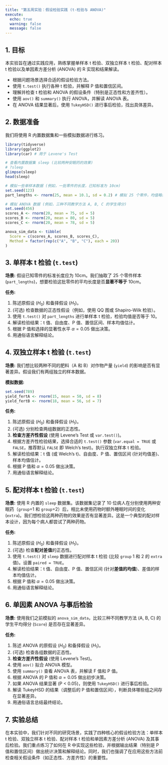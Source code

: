 ```yaml
---
title: "第五周实验：假设检验实践 (t-检验与 ANOVA)"
execute:
  echo: true
  warning: false
  message: false
---
```


## 1. 目标

本实验旨在通过实践应用，熟练掌握单样本 t 检验、双独立样本 t 检验、配对样本 t 检验以及单因素方差分析 (ANOVA) 的 R 实现和结果解读。

-   根据问题场景选择合适的假设检验方法。
-   使用 `t.test()` 执行各种 t 检验，并解释 P 值和置信区间。
-   理解并检查 t 检验和 ANOVA 的假设条件（特别是正态性和方差齐性）。
-   使用 `aov()` 和 `summary()` 执行 ANOVA，并解读 ANOVA 表。
-   在 ANOVA 结果显著后，使用 `TukeyHSD()` 进行事后检验，找出具体差异。

## 2. 数据准备

我们将使用 R 内置数据集和一些模拟数据进行练习。

```r
library(tidyverse)
library(ggplot2)
library(car) # 用于 Levene's Test

# 查看内置数据集 sleep (比较两种安眠药的效果)
# ?sleep
glimpse(sleep)
head(sleep)

# 模拟一些单样本数据 (例如，一批零件的长度，已知标准为 10cm)
set.seed(123)
part_lengths <- rnorm(25, mean = 10.1, sd = 0.2) # 模拟 25 个零件，均值略偏离 10

# 模拟 ANOVA 数据 (例如，三种不同教学方法 A, B, C 的学生得分)
set.seed(456)
scores_A <- rnorm(20, mean = 75, sd = 5)
scores_B <- rnorm(20, mean = 80, sd = 5)
scores_C <- rnorm(20, mean = 78, sd = 5)

anova_sim_data <- tibble(
  Score = c(scores_A, scores_B, scores_C),
  Method = factor(rep(c("A", "B", "C"), each = 20))
)
```

## 3. 单样本 t 检验 (`t.test`)

**场景:** 假设已知零件的标准长度应为 10cm。我们抽取了 25 个零件样本 (`part_lengths`)，想要检验这批零件的平均长度是否**显著不等于** 10cm。

**任务:**

1. 陈述原假设 ($H_0$) 和备择假设 ($H_1$)。
2. (可选) 检查数据的正态性假设（例如，使用 QQ 图或 Shapiro-Wilk 检验）。
3. 使用 `t.test()` 对 `part_lengths` 进行单样本 t 检验，检验均值是否等于 10。
4. 解读检验结果：t 值、自由度、P 值、置信区间、样本均值估计。
5. 根据 P 值和选择的显著性水平 $\alpha = 0.05$ 做出决策。
6. 用通俗语言解释结论。


## 4. 双独立样本 t 检验 (`t.test`)

**场景:** 我们想比较两种不同的肥料（A 和 B）对作物产量 (`yield`) 的影响是否有显著差异。假设我们有两组独立的样本数据。

**模拟数据:**

```r
set.seed(789)
yield_fertA <- rnorm(15, mean = 50, sd = 8)
yield_fertB <- rnorm(18, mean = 56, sd = 7)
```

**任务:**

1. 陈述原假设 ($H_0$) 和备择假设 ($H_1$)。
2. (可选) 分别检查两组数据的正态性。
3. **检查方差齐性假设** (使用 Levene's Test 或 `var.test()`)。
4. 根据方差齐性检验结果，选择合适的 `t.test()` 参数 (`var.equal = TRUE` 或 `FALSE`，推荐默认 `FALSE` 即 Welch's test)。执行双独立样本 t 检验。
5. 解读检验结果：t 值 (或 Welch's t)、自由度、P 值、置信区间 (针对均值差)、样本均值估计。
6. 根据 P 值和 $\alpha = 0.05$ 做出决策。
7. 用通俗语言解释结论。


## 5. 配对样本 t 检验 (`t.test`)

**场景:** 使用 R 内置的 `sleep` 数据集。该数据集记录了 10 位病人在分别使用两种安眠药（`group`=1 和 `group`=2）后，相比未使用药物时额外睡眠时间的变化 (`extra`)。我们想检验这两种药物的效果是否有显著差异。这是一个典型的配对样本设计，因为每个病人都尝试了两种药物。

**任务:**

1. 陈述原假设 ($H_0$) 和备择假设 ($H_1$)。
2. (可选) 检查**配对差值**的正态性。
3. 使用 `t.test()` 对 `sleep` 数据进行配对样本 t 检验 (比较 `group` 1 和 2 的 `extra` 值)。设置 `paired = TRUE`。
4. 解读检验结果：t 值、自由度、P 值、置信区间 (针对**差值的均值**)、差值的样本均值估计。
5. 根据 P 值和 $\alpha = 0.05$ 做出决策。
6. 用通俗语言解释结论。


## 6. 单因素 ANOVA 与事后检验

**场景:** 使用我们之前模拟的 `anova_sim_data`，比较三种不同教学方法 (A, B, C) 的学生平均得分 (`Score`) 是否存在显著差异。

**任务:**

1. 陈述 ANOVA 的原假设 ($H_0$) 和备择假设 ($H_1$)。
2. (可选) 检查各组数据的正态性。
3. **检查方差齐性假设** (使用 Levene's Test)。
4. 使用 `aov()` 拟合 ANOVA 模型。
5. 使用 `summary()` 查看 ANOVA 表，并解读 F 值和 P 值。
6. 根据 ANOVA 的 P 值和 $\alpha = 0.05$ 做出初步决策。
7. 如果 ANOVA 结果显著 (P \< 0.05)，则使用 `TukeyHSD()` 进行事后检验。
8. 解读 TukeyHSD 的结果（调整后的 P 值和置信区间），判断具体哪些组之间存在显著差异。
9. 用通俗语言总结最终结论。

## 7. 实验总结

在本实验中，我们针对不同的研究场景，实践了四种核心的假设检验方法：单样本 t 检验、双独立样本 t 检验、配对样本 t 检验和单因素方差分析 (ANOVA) 及其事后检验。我们重点练习了如何在 R 中实现这些检验，并根据输出结果（特别是 P 值和置信区间）做出统计决策和解释结论。同时，我们也强调了在应用这些方法前检查相关假设条件（如正态性、方差齐性）的重要性。